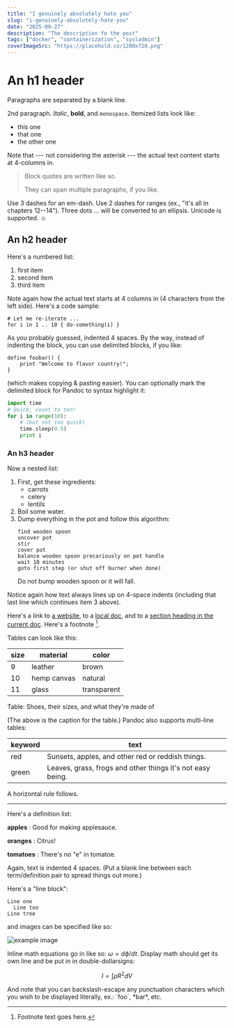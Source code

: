 ```yaml
---
title: "I genuinely absolutely hate you"
slug: "i-genuinely-absolutely-hate-you"
date: "2025-09-27"
description: "The description fo the post"
tags: ["docker", "containerization", "sysladmin"]
coverImageSrc: "https://placehold.co/1280x720.png"
---
```


# An h1 header

Paragraphs are separated by a blank line.

2nd paragraph. *Italic*, **bold**, and `monospace`. Itemized lists look like:

* this one
* that one
* the other one

Note that --- not considering the asterisk --- the actual text content starts at 4-columns in.

> Block quotes are
> written like so.
>
> They can span multiple paragraphs,
> if you like.

Use 3 dashes for an em-dash. Use 2 dashes for ranges (ex., "it's all in chapters 12--14"). Three dots ... will be converted to an ellipsis. Unicode is supported. ☺

## An h2 header

Here's a numbered list:

1. first item
2. second item
3. third item

Note again how the actual text starts at 4 columns in (4 characters from the left side). Here's a code sample:

```
# Let me re-iterate ...
for i in 1 .. 10 { do-something(i) }
```

As you probably guessed, indented 4 spaces. By the way, instead of indenting the block, you can use delimited blocks, if you like:

```
define foobar() {
    print "Welcome to flavor country!";
}
```

(which makes copying & pasting easier). You can optionally mark the delimited block for Pandoc to syntax highlight it:

```python
import time
# Quick, count to ten!
for i in range(10):
    # (but not too quick)
    time.sleep(0.5)
    print i
```

### An h3 header

Now a nested list:

1. First, get these ingredients:
   * carrots
   * celery
   * lentils
2. Boil some water.
3. Dump everything in the pot and follow this algorithm:
   ```
   find wooden spoon
   uncover pot
   stir
   cover pot
   balance wooden spoon precariously on pot handle
   wait 10 minutes
   goto first step (or shut off burner when done)
   ```
   Do not bump wooden spoon or it will fall.

Notice again how text always lines up on 4-space indents (including that last line which continues item 3 above).

Here's a link to [a website](http://foo.bar), to a [local doc](local-doc.html), and to a [section heading in the current doc](#an-h2-header). Here's a footnote [^1].

[^1]: Footnote text goes here.

Tables can look like this:

| size | material    | color       |
|------|-------------|-------------|
| 9    | leather     | brown       |
| 10   | hemp canvas | natural     |
| 11   | glass       | transparent |

Table: Shoes, their sizes, and what they're made of

(The above is the caption for the table.) Pandoc also supports multi-line tables:

| keyword | text                     |
|---------|--------------------------|
| red     | Sunsets, apples, and other red or reddish things. |
| green   | Leaves, grass, frogs and other things it's not easy being. |

A horizontal rule follows.

---

Here's a definition list:

**apples**
: Good for making applesauce.

**oranges**
: Citrus!

**tomatoes**
: There's no "e" in tomatoe.

Again, text is indented 4 spaces. (Put a blank line between each term/definition pair to spread things out more.)

Here's a "line block":

```
Line one
  Line too
Line tree
```

and images can be specified like so:

![example image](example-image.jpg "An exemplary image")

Inline math equations go in like so: $\omega = d\phi / dt$. Display math should get its own line and be put in in double-dollarsigns:

$$I = \int \rho R^{2} dV$$

And note that you can backslash-escape any punctuation characters which you wish to be displayed literally, ex.: \`foo\`, \*bar\*, etc.